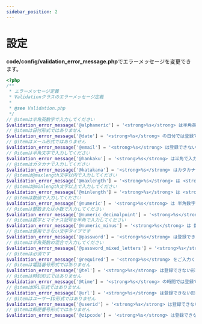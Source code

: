 ```yaml
---
sidebar_position: 2
---
```


# 設定

**code/config/validation_error_message.php**でエラーメッセージを変更できます。

```php title="validation_error_message.php"
<?php
/**
 * エラーメッセージ定義
 * Validationクラスのエラーメッセージ定義
 *
 * @see Validation.php
 */
// @itemは半角英数字で入力してください
$validation_error_message['@alphameric'] = '<strong>%s</strong> は半角英数で入力してください';
// @itemは日付形式ではありません
$validation_error_message['@date'] = '<strong>%s</strong> の日付では登録できません';
// @itemはメール形式ではありません
$validation_error_message['@email'] = '<strong>%s</strong> は登録できない形式です';
// @itemは半角文字で入力してください
$validation_error_message['@hankaku'] = '<strong>%s</strong> は半角で入力してください';
// @itemはカタカナで入力してください
$validation_error_message['@katakana'] = '<strong>%s</strong> はカタカナで入力してください';
// @itemは@maxlength文字以内で入力してください
$validation_error_message['@maxlength'] = '<strong>%s</strong> は <strong>%s</strong> 文字以内で入力してください';
// @itemは@minlength文字以上で入力してください
$validation_error_message['@minlength'] = '<strong>%s</strong> は <strong>%s</strong> 文字以上で入力してください';
// @itemは数値で入力してください
$validation_error_message['@numeric'] = '<strong>%s</strong> は 半角数字で入力してください';
// @itemは整数または小数で入力してください
$validation_error_message['@numeric_decimalpoint'] = '<strong>%s</strong> は 半角の整数もしくは小数で入力してください';
// @itemは数字とマイナス記号を半角で入力してください
$validation_error_message['@numeric_minus'] = '<strong>%s</strong> は 数字、マイナス符号とも半角で入力してください';
// @itemは使用できない文字タイプです
$validation_error_message['@password'] = '<strong>%s</strong> は登録できない形式です';
// @itemは半角英数の混合で入力してください
$validation_error_message['@password_mixed_letters'] = '<strong>%s</strong> は半角英数の混合で入力してください';
// @itemは必須です
$validation_error_message['@required'] = '<strong>%s</strong> をご入力ください';
// @itemは電話番号形式ではありません
$validation_error_message['@tel'] = '<strong>%s</strong> は登録できない形式です';
// @itemは時刻形式ではありません
$validation_error_message['@time'] = '<strong>%s</strong> の時間では登録できません';
// @itemはURL形式ではありません
$validation_error_message['@url'] = '<strong>%s</strong> は登録できない形式です';
// @itemはユーザーID形式ではありません
$validation_error_message['@userid'] = '<strong>%s</strong> は登録できない形式です';
// @itemは郵便番号形式ではありません
$validation_error_message['@zipcode'] = '<strong>%s</strong> は登録できない形式です';
```
